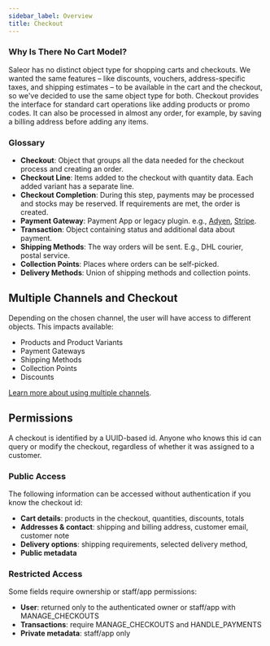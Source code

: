 ```yaml
---
sidebar_label: Overview
title: Checkout
---
```


### Why Is There No Cart Model?

Saleor has no distinct object type for shopping carts and checkouts. We wanted the same features – like discounts, vouchers, address-specific taxes, and shipping estimates – to be available in the cart and the checkout, so we've decided to use the same object type for both.
Checkout provides the interface for standard cart operations like adding products or promo codes. It can also be processed in almost any order, for example, by saving a billing address before adding any items.

### Glossary

- **Checkout**: Object that groups all the data needed for the checkout process and creating an order.
- **Checkout Line**: Items added to the checkout with quantity data. Each added variant has a separate line.
- **Checkout Completion**: During this step, payments may be processed and stocks may be reserved. If requirements are met, the order is created.
- **Payment Gateway**: Payment App or legacy plugin. e.g., [Adyen](developer/app-store/apps/adyen/overview.mdx), [Stripe](/developer/app-store/apps/stripe/overview.mdx).
- **Transaction**: Object containing status and additional data about payment.
- **Shipping Methods**: The way orders will be sent. E.g., DHL courier, postal service.
- **Collection Points**: Places where orders can be self-picked.
- **Delivery Methods**: Union of shipping methods and collection points.

## Multiple Channels and Checkout

Depending on the chosen channel, the user will have access to different objects. This impacts available:

- Products and Product Variants
- Payment Gateways
- Shipping Methods
- Collection Points
- Discounts

[Learn more about using multiple channels](developer/channels/overview.mdx).

## Permissions

A checkout is identified by a UUID-based id.
Anyone who knows this id can query or modify the checkout, regardless of whether it was assigned to a customer.

### Public Access

The following information can be accessed without authentication if you know the checkout id:

- **Cart details**: products in the checkout, quantities, discounts, totals
- **Addresses & contact**: shipping and billing address, customer email, customer note
- **Delivery options**: shipping requirements, selected delivery method,
- **Public metadata**

### Restricted Access

Some fields require ownership or staff/app permissions:

- **User**: returned only to the authenticated owner or staff/app with MANAGE_CHECKOUTS
- **Transactions**: require MANAGE_CHECKOUTS and HANDLE_PAYMENTS 
- **Private metadata**: staff/app only
